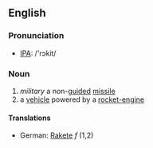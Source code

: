 ==English==
===Pronunciation===
*[[IPA]]: /'rɔkit/
===Noun===
# ''military'' a non-[[guide]]d [[missile]]
# a [[vehicle]] powered by a [[rocket-engine]]
====Translations====
*German: [[Rakete]] ''f'' (1,2)